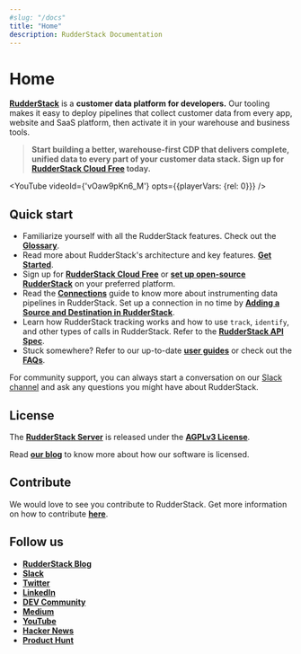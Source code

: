 ```yaml
---
#slug: "/docs"
title: "Home"
description: RudderStack Documentation
---
```


# Home

[**RudderStack**](https://rudderstack.com/) is a **customer data platform for developers.** Our tooling makes it easy to deploy pipelines that collect customer data from every app, website and SaaS platform, then activate it in your warehouse and business tools.

> **Start building a better, warehouse-first CDP that delivers complete, unified data to every part of your customer data stack. Sign up for <a href="https://app.rudderlabs.com/signup?type=freetrial">**RudderStack Cloud Free**</a> today.**

<!--https://www.youtube.com/watch?v=vOaw9pKn6_M-->

<YouTube
    videoId={'vOaw9pKn6_M'}
    opts={{playerVars: {rel: 0}}}
/>

## Quick start

- Familiarize yourself with all the RudderStack features. Check out the [**Glossary**](https://rudderstack.com/docs/glossary/).
- Read more about RudderStack's architecture and key features. [**Get Started**](https://rudderstack.com/docs/get-started/).
- Sign up for [**RudderStack Cloud Free**](https://app.rudderlabs.com/signup?type=freetrial) or [**set up open-source RudderStack**](https://rudderstack.com/docs/get-started/installing-and-setting-up-rudderstack/) on your preferred platform.
- Read the [**Connections**](https://rudderstack.com/docs/connections/) guide to know more about instrumenting data pipelines in RudderStack. Set up a connection in no time by [**Adding a Source and Destination in RudderStack**](https://rudderstack.com/docs/connections/adding-source-and-destination-rudderstack/).
- Learn how RudderStack tracking works and how to use `track`, `identify`, and other types of calls in RudderStack. Refer to the [**RudderStack API Spec**](https://rudderstack.com/docs/rudderstack-api/api-specification/rudderstack-spec/).
- Stuck somewhere? Refer to our up-to-date [**user guides**](https://rudderstack.com/docs/user-guides/) or check out the [**FAQs**](https://rudderstack.com/docs/faqs/).

<div class="successBlock">
For community support, you can always start a conversation on our  <a href="https://rudderstack.com/join-rudderstack-slack-community">Slack channel</a> and ask any questions you might have about RudderStack.
</div>

## License

The [**RudderStack Server**](https://github.com/rudderlabs/rudder-server) is released under the [**AGPLv3 License**](https://www.gnu.org/licenses/agpl-3.0-standalone.html).

<div class="infoBlock">

Read [**our blog**](https://rudderstack.com/blog/rudderstacks-licensing-explained) to know more about how our software is licensed.
</div>

## Contribute

We would love to see you contribute to RudderStack. Get more information on how to contribute [**here**](https://github.com/rudderlabs/rudder-server/blob/master/CONTRIBUTING.md).

## Follow us

- [**RudderStack Blog**](https://rudderstack.com/blog/)
- [**Slack**](https://rudderstack.com/join-rudderstack-slack-community)
- [**Twitter**](https://twitter.com/rudderstack)
- [**LinkedIn**](https://www.linkedin.com/company/rudderlabs/)
- [**DEV Community**](https://dev.to/rudderstack)
- [**Medium**](https://rudderstack.medium.com/)
- [**YouTube**](https://www.youtube.com/channel/UCgV-B77bV_-LOmKYHw8jvBw)
- [**Hacker News**](https://news.ycombinator.com/item?id=21081756)
- [**Product Hunt**](https://www.producthunt.com/posts/rudderstack)
